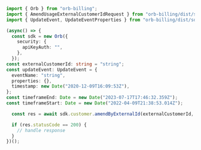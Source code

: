 ```typescript AmendByExternalId.ts
import { Orb } from "orb-billing";
import { AmendUsageExternalCustomerIdRequest } from "orb-billing/dist/sdk/models/operations";
import { UpdateEvent, UpdateEventProperties } from "orb-billing/dist/sdk/models/shared";

(async() => {
  const sdk = new Orb({
    security: {
      apiKeyAuth: "",
    },
  });
const externalCustomerId: string = "string";
const updateEvent: UpdateEvent = {
  eventName: "string",
  properties: {},
  timestamp: new Date("2020-12-09T16:09:53Z"),
};
const timeframeEnd: Date = new Date("2023-07-17T17:46:32.359Z");
const timeframeStart: Date = new Date("2022-04-09T21:38:53.014Z");

  const res = await sdk.customer.amendByExternalId(externalCustomerId, updateEvent, timeframeEnd, timeframeStart);

  if (res.statusCode == 200) {
    // handle response
  }
})();
```
